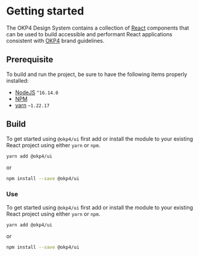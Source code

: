 
<Meta title="Getting started" />

# Getting started

The OKP4 Design System contains a collection of [React](https://reactjs.org) components that can be used to build accessible and performant React applications
consistent with [OKP4](https://okp4.network) brand guidelines.

## Prerequisite

To build and run the project, be sure to have the following items properly installed:

- [NodeJS](https://nodejs.org/en/download/) `^16.14.0`
- [NPM](https://www.npmjs.com/get-npm)
- [yarn](https://classic.yarnpkg.com/en/docs/install/#mac-stable) `~1.22.17`

## Build

To get started using `@okp4/ui` first add or install the module to your existing React project using either `yarn` or `npm`.

```sh
yarn add @okp4/ui
```

or

```sh
npm install --save @okp4/ui
```

### Use

To get started using `@okp4/ui` first add or install the module to your existing React project using either `yarn` or `npm`.

```sh
yarn add @okp4/ui
```

or

```sh
npm install --save @okp4/ui
```
